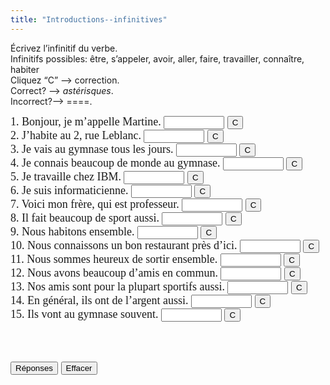 ```yaml
---
title: "Introductions--infinitives"
---
```

Écrivez l'infinitif du verbe.\
Infinitifs possibles: être, s'appeler, avoir, aller, faire, travailler, connaître, habiter\
Cliquez "C" --> correction.\
Correct? --> *astérisques*.\
Incorrect?--> ====.


<form action="" method=post>
   <font face="Garamond" size="4">1. Bonjour, je m'appelle Martine. 
   <input 
      size=9 name=item1>
   <input onClick="dasher(form.item1, 's\'appeler')" type=button value=C name=Button>
   <br>
   2. J'habite au 2, rue Leblanc. 
   <input size=9 name=item2>
   <input onClick="dasher(form.item2, 'habiter')" type=button value=C name=Button>
   <br>
   3. Je vais au gymnase tous les jours. 
   <input size=9 name=item3>
   <input onClick="dasher(form.item3, 'aller')" type=button value=C name=Button>
   <br>
   4. Je connais beaucoup de monde au gymnase. 
   <input size=9 name=item4>
   <input onClick="dasher(form.item4, 'connaître')" type=button value=C name=Button>
   <br>
   5. Je travaille chez IBM. 
   <input size=9 name=item5>
   <input onClick="dasher(form.item5, 'travailler')" type=button value=C name=Button>
   <br>
   6. Je suis informaticienne. 
   <input size=9 name=item6>
   <input onClick="dasher(form.item6, 'être')" type=button value=C name=Button>
   <br>
   7. Voici mon frère, qui est professeur. 
   <input size=9 name=item7>
   <input onClick="dasher(form.item7, 'être')" type=button value=C name=Button>
   <br>
   8. Il fait beaucoup de sport aussi. 
   <input size=9 name=item8>
   <input onClick="dasher(form.item8, 'faire')" type=button value=C name=Button>
   <br>
   9. Nous habitons ensemble. 
   <input size=9 name=item9>
   <input onClick="dasher(form.item9, 'habiter')" type=button value=C name=Button>
   <br>
   10. Nous connaissons un bon restaurant près d'ici. 
   <input size=9 name=item10>
   <input onClick="dasher(form.item10, 'connaître')" type=button value=C name=Button>
   <br>
   11. Nous sommes heureux de sortir ensemble. 
   <input size=9 name=item11>
   <input onClick="dasher(form.item11, 'être')" type=button value=C name=Button>
   <br>
   12. Nous avons beaucoup d'amis en commun. 
   <input size=9 name=item12>
   <input onClick="dasher(form.item12, 'avoir')" type=button value=C name=Button>
   <br>
   13. Nos amis sont pour la plupart sportifs aussi. 
   <input size=9 
      name=item13>
   <input onClick="dasher(form.item13, 'être')" type=button value=C name=Button>
   <br>
   14. En général, ils ont de l'argent aussi. 
   <input size=9 name=item14>
   <input onClick="dasher(form.item14, 'avoir')" type=button value=C name=Button>
   <br>
   15. Ils vont au gymnase souvent. 
   <input size=9 name=item15>
   <input onClick="dasher(form.item15, 'aller')" type=button value=C name=Button>
   <br>
   <br>
   <br>
   <br>
   <input onClick="form.item1.value='s\'appeler';form.item2.value='habiter';form.item3.value='aller';form.item4.value='connaître';form.item5.value='travailler';form.item6.value='être';form.item7.value='être';form.item8.value='faire';form.item9.value='habiter';form.item10.value='connaître';form.item11.value='être';form.item12.value='avoir';form.item13.value='être';form.item14.value='avoir';form.item15.value='aller';" type=button value="Réponses" name=Button>
   <input onClick="form.item1.value='';form.item2.value='';form.item3.value='';form.item4.value='';form.item5.value='';form.item6.value='';form.item7.value='';form.item8.value='';form.item9.value='';form.item10.value='';form.item11.value='';form.item12.value='';form.item13.value='';form.item14.value='';form.item15.value='';" type=button value="Effacer" name=Button>
   </font> 
</form>

<SCRIPT Language="JavaScript">
//  This code is based on George Mitrevski's original CLOZE code.  
//  Dennie Hoopingarner modified it to provide more detailed feedback about the user's responses, 
//  in a manner similar to the Dasher program.
//  You are welcome to use and modify this code, but please give credit where credit is due. 
//  Dennie Hoopingarner, Michigan State University  hooping4@msu.edu
//  Content by: Alison Murray Levine, University of Virginia, alevine@virginia.edu, 
function dasher(Student, Correct) {
var studentAnswer = Student.value;
var correctAnswer = Correct;
result = ""
for (var c = 0; c< correctAnswer.length; c ++) {
	var CorrectX = correctAnswer.charAt(c);
	var StudentX = studentAnswer.charAt(c);
	if (CorrectX == StudentX) {
	result = result + CorrectX;
	}
	else {
	result = result +  "=";
	}
}
Student.value = result;
    if (studentAnswer == correctAnswer){
    Student.value = "*" + studentAnswer + "*";
    }
}

<!-- done hiding --></SCRIPT>